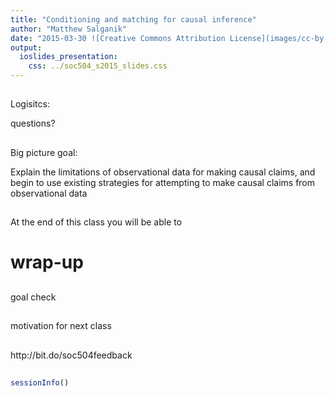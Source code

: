 ```yaml
---
title: "Conditioning and matching for causal inference"
author: "Matthew Salganik"
date: "2015-03-30 ![Creative Commons Attribution License](images/cc-by.png)"
output: 
  ioslides_presentation:
    css: ../soc504_s2015_slides.css
---
```


##

Logisitcs:

questions?

##

Big picture goal:

Explain the limitations of observational data for making causal claims, and begin to use existing strategies for attempting to make causal claims from observational data

##


At the end of this class you will be able to


##


# wrap-up

##

goal check

## 

motivation for next class

##

http://bit.do/soc504feedback

##


```r
sessionInfo()
```
